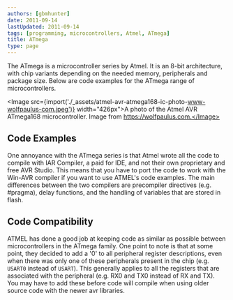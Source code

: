 ```yaml
---
authors: [gbmhunter]
date: 2011-09-14
lastUpdated: 2011-09-14
tags: [programming, microcontrollers, Atmel, ATmega]
title: ATmega
type: page
---
```


The ATmega is a microcontroller series by Atmel. It is an 8-bit architecture, with chip variants depending on the needed memory, peripherals and package size. Below are code examples for the ATmega range of microcontrollers.

<Image src={import('./_assets/atmel-avr-atmega168-ic-photo-www-wolfpaulus-com.jpeg')} width="426px">A photo of the Atmel AVR ATmega168 microcontroller. Image from https://wolfpaulus.com.</Image>

## Code Examples

One annoyance with the ATmega series is that Atmel wrote all the code to compile with IAR Compiler, a paid for IDE, and not their own proprietary and free AVR Studio. This means that you have to port the code to work with the Win-AVR compiler if you want to use ATMEL's code examples. The main differences between the two compilers are precompiler directives (e.g. #pragma), delay functions, and the handling of variables that are stored in flash.

## Code Compatibility

ATMEL has done a good job at keeping code as similar as possible between microcontrollers in the ATmega family. One point to note is that at some point, they decided to add a '0' to all peripheral register descriptions, even when there was only one of these peripherals present in the chip (e.g. `USART0` instead of `USART`). This generally applies to all the registers that are associated with the peripheral (e.g. RX0 and TX0 instead of RX and TX). You may have to add these before code will compile when using older source code with the newer avr libraries.
